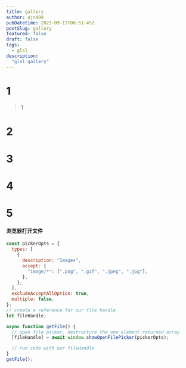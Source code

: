 ```yaml
---
title: gallery
author: ajn404
pubDatetime: 2023-09-13T06:51:45Z
postSlug: gallery
featured: false
draft: false
tags:
  - glsl
description:
  "glsl gallery"
---
```



<Gallery client:load/>

# 1
> 1
# 2
# 3
# 4
# 5

#### 浏览器打开文件

```js
const pickerOpts = {
  types: [
    {
      description: "Images",
      accept: {
        "image/*": [".png", ".gif", ".jpeg", ".jpg"],
      },
    },
  ],
  excludeAcceptAllOption: true,
  multiple: false,
};
// create a reference for our file handle
let fileHandle;

async function getFile() {
  // open file picker, destructure the one element returned array
  [fileHandle] = await window.showOpenFilePicker(pickerOpts);

  // run code with our fileHandle
}
getFile();
```